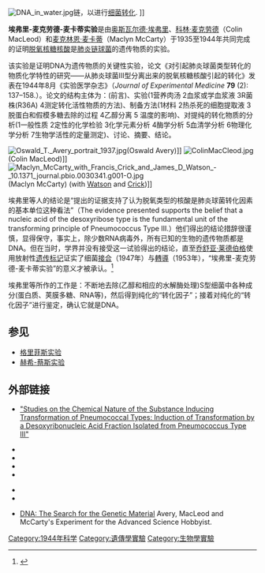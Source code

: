 [[Image:DNA_in_water.jpg|thumb]]链，以进行[[转化_(生物)|细菌转化]]. ]]

'''埃弗里-麦克劳德-麦卡蒂实验'''是由[[奥斯瓦尔德·埃弗里|奥斯瓦尔德·埃弗里]]、[[科林·麦克劳德|科林·麦克劳德]]（Colin MacLeod）和[[麦克林恩·麦卡蒂|麦克林恩·麦卡蒂]]（Maclyn McCarty）于1935至1944年共同完成的证明[[脱氧核糖核酸|脱氧核糖核酸]]是[[肺炎链球菌|肺炎链球菌]]的遗传物质的实验。

该实验是证明DNA为遗传物质的关键性实验，论文《对引起肺炎球菌类型转化的物质化学特性的研究——从肺炎球菌III型分离出来的脱氧核糖核酸引起的转化》发表在1944年8月《实验医学杂志》（''Journal of Experimental Medicine'' '''79''' (2): 137–158.）。论文的结构主体为：(前言)、实验(1营养肉汤 2血浆或学血浆液 3R菌株(R36A) 4测定转化活性物质的方法)、制备方法(1材料 2热杀死的细胞提取液 3脱蛋白和假模多糖去除的过程 4乙醇分离 5 温度的影响)、对提纯的转化物质的分析(1一般性质 2定性的化学检验 3化学元素分析 4酶学分析 5血清学分析 6物理化学分析 7生物学活性的定量测定)、讨论、摘要、结论。

[[File:Oswald_T._Avery_portrait_1937.jpg|thumb]](Oswald Avery)]]
[[File:ColinMacCleod.jpg|thumb]](Colin MacLeod)]]
[[File:Maclyn_McCarty_with_Francis_Crick_and_James_D_Watson_-_10.1371_journal.pbio.0030341.g001-O.jpg|thumb]](Maclyn McCarty) (with [[James_D._Watson|Watson]] and [[Francis_Crick|Crick]])]]

埃弗里等人的结论是“提出的证据支持了认为脱氧类型的核酸是肺炎球菌转化因素的基本单位这种看法”（The evidence presented supports the belief that a nucleic acid of the desoxyribose type is the fundamental unit of the transforming principle of Pneumococcus Type III.）他们得出的结论措辞很谨慎，显得保守，事实上，除少数RNA病毒外，所有已知的生物的遗传物质都是DNA。但在当时，学界并没有接受这一试验得出的结论，直至[[乔舒亚·莱德伯格|乔舒亚·莱德伯格]]使用放射性[[遗传标记|遗传标记]]证实了细菌[[接合|接合]]（1947年）与[[轉導|轉導]]（1953年），“埃弗里-麦克劳德-麦卡蒂实验”的意义才被承认。<ref>{{cite journal|title = The Transformation of Genetics by DNA: An Anniversary Celebration of AVERY, MACLEOD and MCCARTY(1944) in ''Anecdotal, Historical and Critical Commentaries on Genetics'' | journal = Genetics | volume = 136 | issue = 2 | pages = 423–6 | last = Lederberg | first = Joshua| authorlink = Joshua Lederberg | year= 1994 | pmid = 8150273| pmc = 1205797 }}</ref>

埃弗里等所作的工作是：不断地去除(乙醇和相应的水解酶处理)S型细菌中各种成分(蛋白质、荚膜多糖、RNA等)，然后得到纯化的“转化因子”；接着对纯化的“转化因子”进行鉴定，确认它就是DNA。

== 参见 ==
* [[格里菲斯实验|格里菲斯实验]]
* [[赫希-蔡斯实验|赫希-蔡斯实验]]


== 外部链接 ==
* [http://jem.rupress.org/content/79/2/137.abstract "Studies on the Chemical Nature of the Substance Inducing Transformation of Pneumococcal Types: Induction of Transformation by a Desoxyribonucleic Acid Fraction Isolated from Pneumococcus Type III"] {{Wayback|url=http://jem.rupress.org/content/79/2/137.abstract |date=20191127003255 }}

* {{cite journal |doi=10.1525/hsps.2004.34.2.207 |title=Early responses to Avery et al.'s paper on DNA as hereditary material |year=2004 |last1=Deichmann |first1=UTE |journal=Historical Studies in the Physical and Biological Sciences |volume=34 |pages=207–32}}
* {{cite book |author=Fruton, Joseph S. |title=Proteins, enzymes, genes: the interplay of chemistry and biology |url=https://archive.org/details/proteinsenzymesg0000frut |publisher=Yale University Press |location=New Haven, Conn |year=1999 |isbn=0-300-07608-8}}
* {{cite book |author=Matthew Cobb; Morange, Michel |title=A history of molecular biology |url=https://archive.org/details/historyofmolecul0000mora |publisher=Harvard University Press |location=Cambridge |year=1998 |isbn=0-674-00169-9}}
* {{cite book |author=Lehrer, Steven |title=Explorers of the Body: Dramatic Breakthroughs in Medicine from Ancient Times to Modern Science |publisher=iUniverse |location=United States |year=2006 |isbn=0-595-40731-5 |url=http://books.google.com/books?id=iwDn7ubDO2kC |access-date=2010-04-20 |archive-date=2013-11-14 |archive-url=https://web.archive.org/web/20131114035547/http://books.google.com/books?id=iwDn7ubDO2kC |dead-url=no }}

* {{cite journal |author=Lederberg J |title=The transformation of genetics by DNA: an anniversary celebration of Avery, MacLeod and McCarty (1944) |journal=Genetics |volume=136 |issue=2 |pages=423–6 |pmid=8150273 |pmc=1205797 |url=http://www.genetics.org/cgi/pmidlookup?view=long&pmid=8150273|date=February 1994}}
* {{cite book |author=McCarty, Maclyn |title=The transforming principle: discovering that genes are made of DNA |url=https://archive.org/details/transformingprin0000unse |publisher=Norton |location=New York |year=1986 |isbn=0-393-30450-7}}

* [http://www.juliantrubin.com/bigten/dnaexperiments.html DNA: The Search for the Genetic Material] {{Wayback|url=http://www.juliantrubin.com/bigten/dnaexperiments.html |date=20201105231934 }} Avery, MacLeod and McCarty's Experiment for the Advanced Science Hobbyist.

{{生物学历史}}

[[Category:1944年科学|Category:1944年科学]]
[[Category:遺傳學實驗|Category:遺傳學實驗]]
[[Category:生物學實驗|Category:生物學實驗]]